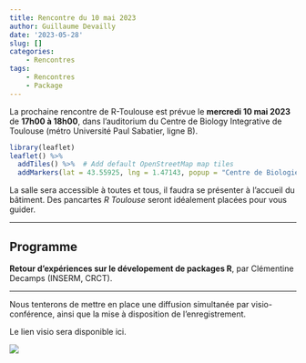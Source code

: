 ```yaml
---
title: Rencontre du 10 mai 2023
author: Guillaume Devailly
date: '2023-05-28'
slug: []
categories:
    - Rencontres
tags:
    - Rencontres
    - Package
---
```


La prochaine rencontre de R-Toulouse est prévue le 
**mercredi 10 mai 2023** de **17h00 à 18h00**, 
dans l'auditorium du Centre de Biology Integrative de Toulouse (métro Université Paul Sabatier, ligne B).

```r
library(leaflet)
leaflet() %>%
  addTiles() %>%  # Add default OpenStreetMap map tiles
  addMarkers(lat = 43.55925, lng = 1.47143, popup = "Centre de Biologie Intégrative")
```

La salle sera accessible à toutes et tous, il faudra se présenter à l'accueil du bâtiment.
Des pancartes *R Toulouse* seront idéalement placées pour vous guider.

---

## Programme

**Retour d'expériences sur le dévelopement de packages R**,
par Clémentine Decamps (INSERM, CRCT).

---

Nous tenterons de mettre en place une diffusion simultanée par visio-conférence, ainsi que la mise à disposition de l'enregistrement.

Le lien visio sera disponible ici.

![](/img/logo.svg)

